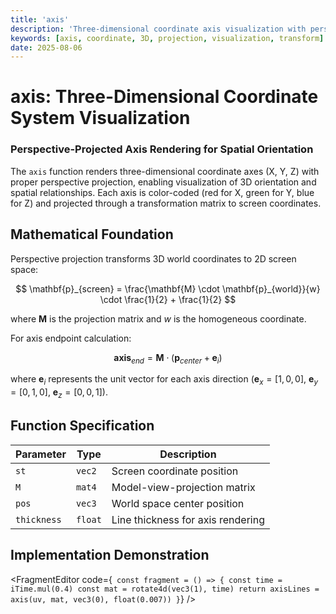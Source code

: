 ```yaml
---
title: 'axis'
description: 'Three-dimensional coordinate axis visualization with perspective projection'
keywords: [axis, coordinate, 3D, projection, visualization, transform]
date: 2025-08-06
---
```



# axis: Three-Dimensional Coordinate System Visualization

### Perspective-Projected Axis Rendering for Spatial Orientation

The `axis` function renders three-dimensional coordinate axes (X, Y, Z) with proper perspective projection, enabling visualization of 3D orientation and spatial relationships. Each axis is color-coded (red for X, green for Y, blue for Z) and projected through a transformation matrix to screen coordinates.

## Mathematical Foundation

Perspective projection transforms 3D world coordinates to 2D screen space:

$$
\mathbf{p}_{screen} = \frac{\mathbf{M} \cdot \mathbf{p}_{world}}{w} \cdot \frac{1}{2} + \frac{1}{2}
$$

where $\mathbf{M}$ is the projection matrix and $w$ is the homogeneous coordinate.

For axis endpoint calculation:

$$
\mathbf{axis}_{end} = \mathbf{M} \cdot (\mathbf{p}_{center} + \mathbf{e}_i)
$$

where $\mathbf{e}_i$ represents the unit vector for each axis direction ($\mathbf{e}_x = [1,0,0]$, $\mathbf{e}_y = [0,1,0]$, $\mathbf{e}_z = [0,0,1]$).

## Function Specification

| Parameter   | Type    | Description                       |
| ----------- | ------- | --------------------------------- |
| `st`        | `vec2`  | Screen coordinate position        |
| `M`         | `mat4`  | Model-view-projection matrix      |
| `pos`       | `vec3`  | World space center position       |
| `thickness` | `float` | Line thickness for axis rendering |

## Implementation Demonstration

<FragmentEditor
        code={`
const fragment = () => {
        const time = iTime.mul(0.4)
        const mat = rotate4d(vec3(1), time)
        return axisLines = axis(uv, mat, vec3(0), float(0.007))
}`}
/>
